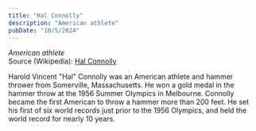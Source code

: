 ```yaml
---
title: "Hal Connolly"
description: "American athlete"
pubDate: "10/5/2024"
---
```


*American athlete*  
Source (Wikipedia): [Hal Connolly][1]

Harold Vincent "Hal" Connolly was an American athlete and hammer thrower from Somerville, Massachusetts. He won a gold medal in the hammer throw at the 1956 Summer Olympics in Melbourne. Connolly became the first American to throw a hammer more than 200 feet. He set his first of six world records just prior to the 1956 Olympics, and held the world record for nearly 10 years.

[1]: https://en.wikipedia.org/wiki/Hal_Connolly

